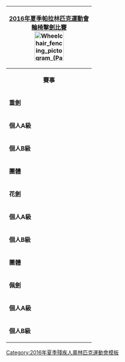 {| style="float:right; clear:right; padding:0.3em; margin-left:15px; border:1px solid #B8C7D9; background:#f5faff; font-size:90%; line-height:1.5em"
|- style="background:#cedff2; text-align:center;"
!colspan=5|[[2016年夏季帕拉林匹克運動會]]<br>[[2016年夏季殘疾人奧林匹克運動會輪椅劍擊比賽|輪椅擊劍比賽]]<br/>[[File:Wheelchair fencing pictogram (Paralympics).svg|80px]]
|- style="background:#deeaf6; text-align:center;"
|align="center" colspan=5|'''賽事'''
|- style="background:#deeaf6; text-align:center;"
|colspan=5|'''重劍'''
|-
|'''個人A級'''
|&nbsp;
|[[2016年夏季殘疾人奧林匹克運動會男子個人重劍A級比賽|男子]] 
|&nbsp;
|[[2016年夏季殘疾人奧林匹克運動會女子個人重劍A級比賽|女子]] 
|-
|'''個人B級'''
|&nbsp;
|[[2016年夏季殘疾人奧林匹克運動會男子個人重劍B級比賽|男子]] 
|&nbsp;
|[[2016年夏季殘疾人奧林匹克運動會女子個人重劍B級比賽|女子]] 
|-
|'''團體'''
|&nbsp;
|[[2016年夏季殘疾人奧林匹克運動會男子團體重劍比賽|男子]] 
|&nbsp;
|[[2016年夏季殘疾人奧林匹克運動會女子團體重劍比賽|女子]] 
|- style="background:#deeaf6; text-align:center;"
|colspan=5|'''花劍'''
|-
|'''個人A級'''
|&nbsp;
|[[2016年夏季殘疾人奧林匹克運動會男子個人花劍A級比賽|男子]] 
|&nbsp;
|[[2016年夏季殘疾人奧林匹克運動會女子個人花劍A級比賽|女子]] 
|-
|'''個人B級'''
|&nbsp;
|[[2016年夏季殘疾人奧林匹克運動會男子個人花劍B級比賽|男子]] 
|&nbsp;
|[[2016年夏季殘疾人奧林匹克運動會女子個人花劍B級比賽|女子]] 
|-
|'''團體'''
|&nbsp;
|[[2016年夏季殘疾人奧林匹克運動會男子團體花劍比賽|男子]] 
|&nbsp;
|[[2016年夏季殘疾人奧林匹克運動會女子團體花劍比賽|女子]] 
|- style="background:#deeaf6; text-align:center;"
|colspan=5|'''佩劍'''
|-
|'''個人A級'''
|&nbsp;
|[[2016年夏季殘疾人奧林匹克運動會男子個人佩劍A級比賽|男子]] 
|&nbsp;
|&nbsp;
|-
|'''個人B級'''
|&nbsp;
|[[2016年夏季殘疾人奧林匹克運動會男子個人佩劍B級比賽|男子]] 
|&nbsp;
|&nbsp;
|}<noinclude>
[[Category:2016年夏季殘疾人奧林匹克運動會模板]]
</noinclude>